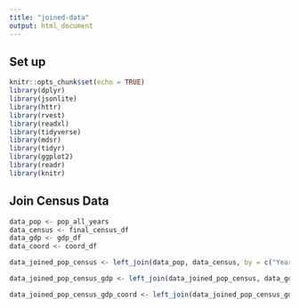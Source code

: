 ```yaml
---
title: "joined-data"
output: html_document
---
```


## Set up
```r
knitr::opts_chunk$set(echo = TRUE)
library(dplyr)
library(jsonlite)
library(httr)
library(rvest)
library(readxl)
library(tidyverse)
library(mdsr)   
library(tidyr)
library(ggplot2)
library(readr)
library(knitr)
```

## Join Census Data
```r

data_pop <- pop_all_years
data_census <- final_census_df
data_gdp <- gdp_df
data_coord <- coord_df

data_joined_pop_census <- left_join(data_pop, data_census, by = c("Year", "GEO.id", "GEO.id2", "GEO.display-label"))

data_joined_pop_census_gdp <- left_join(data_joined_pop_census, data_gdp, by = c("GEO.id2", "Year"))

data_joined_pop_census_gdp_coord <- left_join(data_joined_pop_census_gdp, coord_df, by = c("GEO.id2", "GEO.display-label"))

```

```r

```
